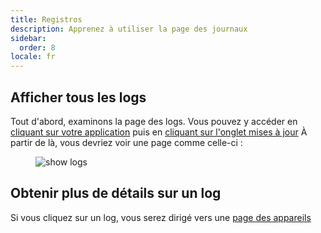 ```yaml
---
title: Registros
description: Apprenez à utiliser la page des journaux
sidebar:
  order: 8
locale: fr
---
```


## Afficher tous les logs
Tout d'abord, examinons la page des logs. Vous pouvez y accéder en [cliquant sur votre application](/docs/webapp/main-page) puis en [cliquant sur l'onglet mises à jour](/docs/webapp/main-app-page)
À partir de là, vous devriez voir une page comme celle-ci :

<figure><img style="margin-left: auto; margin-right: auto" src="/logswebp" alt="show logs" /><figcaption></figcaption></figure>

## Obtenir plus de détails sur un log

Si vous cliquez sur un log, vous serez dirigé vers une [page des appareils](/docs/webapp/devices/)